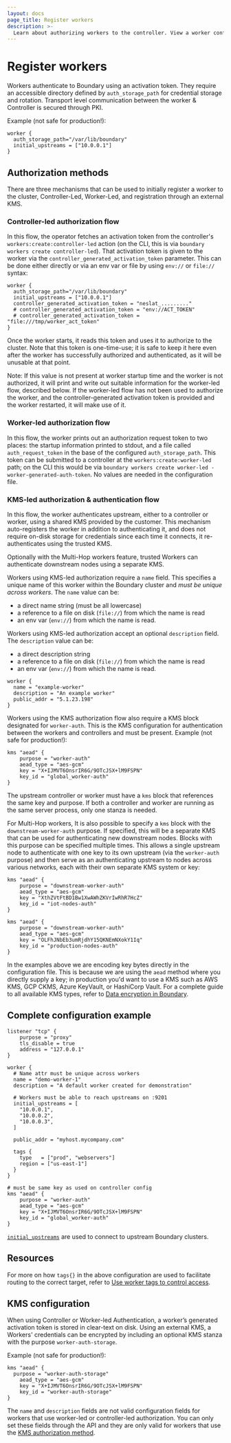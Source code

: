 ```yaml
---
layout: docs
page_title: Register workers
description: >-
  Learn about authorizing workers to the controller. View a worker configuration example.
---
```


# Register workers

Workers authenticate to Boundary using an activation token. They require an
accessible directory defined by `auth_storage_path` for credential storage and
rotation. Transport level communication between the worker & Controller is secured through PKI.

Example (not safe for production!):

```hcl
worker {
  auth_storage_path="/var/lib/boundary"
  initial_upstreams = ["10.0.0.1"]
}
```

## Authorization methods

There are three mechanisms that can be used to initially register a worker to the cluster, Controller-Led, Worker-Led, and registration through an external KMS.

### Controller-led authorization flow

In this flow, the operator fetches an activation token from the controller's
`workers:create:controller-led` action (on the CLI, this is via `boundary
workers create controller-led`). That activation token is given to the worker
via the `controller_generated_activation_token` parameter. This can be done
either directly or via an env var or file by using `env://` or `file://` syntax:

```hcl
worker {
  auth_storage_path="/var/lib/boundary"
  initial_upstreams = ["10.0.0.1"]
  controller_generated_activation_token = "neslat_........."
  # controller_generated_activation_token = "env://ACT_TOKEN"
  # controller_generated_activation_token = "file:///tmp/worker_act_token"
}
```

Once the worker starts, it reads this token and uses it to authorize to the
cluster. Note that this token is one-time-use; it is safe to keep it here even
after the worker has successfully authorized and authenticated, as it will be
unusable at that point.

Note: If this value is not present at worker startup time and the worker is not
authorized, it will print and write out suitable information for the worker-led
flow, described below. If the worker-led flow has not been used to
authorize the worker, and the controller-generated activation token is provided
and the worker restarted, it will make use of it.

### Worker-led authorization flow

In this flow, the worker prints out an authorization request token to two
places: the startup information printed to stdout, and a file called
`auth_request_token` in the base of the configured `auth_storage_path`. This
token can be submitted to a controller at the `workers:create:worker-led` path;
on the CLI this would be via `boundary workers create worker-led
-worker-generated-auth-token`. No values are needed in the configuration file.

### KMS-led authorization & authentication flow

In this flow, the worker authenticates upstream, either to a controller or worker, using a shared KMS provided by the customer. This mechanism auto-registers the worker in addition to authenticating it, and does not require on-disk storage for credentials since each time it connects, it re-authenticates using the trusted KMS.

Optionally with the Multi-Hop workers feature, trusted Workers can authenticate downstream nodes using a separate KMS.

Workers using KMS-led authorization require a `name` field. This specifies a unique name of this worker
within the Boundary cluster and _must be unique across workers_. The `name`
value can be:
- a direct name string (must be all lowercase)
- a reference to a file on disk (`file://`) from which the name is read
- an env var (`env://`) from which the name is read.

Workers using KMS-led authorization accept an optional `description` field. The `description` value can
be:
- a direct description string
- a reference to a file on disk (`file://`) from which the name is read
- an env var (`env://`) from which the name is read.

```hcl
worker {
  name = "example-worker"
  description = "An example worker"
  public_addr = "5.1.23.198"
}
```

Workers using the KMS authorization flow also require a KMS block designated for `worker-auth`. This is the KMS configuration for authentication between the workers and controllers and must be present. Example (not safe for production!):

```hcl
kms "aead" {
	purpose = "worker-auth"
	aead_type = "aes-gcm"
	key = "X+IJMVT6OnsrIR6G/9OTcJSX+lM9FSPN"
	key_id = "global_worker-auth"
}
```

The upstream controller or worker must have a `kms` block that references the
same key and purpose. If both a controller and worker are running as the same
server process, only one stanza is needed.

For Multi-Hop workers, It is also possible to specify a `kms` block with the `downstream-worker-auth` purpose. If specified, this will be a separate KMS that can be used for authenticating new downstream nodes. Blocks with this purpose can be specified multiple times. This allows a single upstream node to authenticate with one key to its own upstream (via the `worker-auth` purpose) and then serve as an authenticating upstream to nodes
across various networks, each with their own separate KMS system or key:

```hcl
kms "aead" {
	purpose = "downstream-worker-auth"
	aead_type = "aes-gcm"
	key = "XthZVtFtBD1Bw1XwAWhZKVrIwRhR7HcZ"
	key_id = "iot-nodes-auth"
}

kms "aead" {
	purpose = "downstream-worker-auth"
	aead_type = "aes-gcm"
	key = "OLFhJNbEb3umRjdhY15QKNEmNXokY1Iq"
	key_id = "production-nodes-auth"
}
```

In the examples above we are encoding key bytes directly in the configuration
file. This is because we are using the `aead` method where you directly supply a
key; in production you'd want to use a KMS such as AWS KMS, GCP CKMS, Azure
KeyVault, or HashiCorp Vault. For a complete guide to all available KMS types,
refer to [Data encryption in Boundary](/boundary/docs/secure/encryption/data-encryption).

## Complete configuration example

```hcl
listener "tcp" {
	purpose = "proxy"
	tls_disable = true
	address = "127.0.0.1"
}

worker {
  # Name attr must be unique across workers
  name = "demo-worker-1"
  description = "A default worker created for demonstration"

  # Workers must be able to reach upstreams on :9201
  initial_upstreams = [
    "10.0.0.1",
    "10.0.0.2",
    "10.0.0.3",
  ]

  public_addr = "myhost.mycompany.com"

  tags {
    type   = ["prod", "webservers"]
    region = ["us-east-1"]
  }
}

# must be same key as used on controller config
kms "aead" {
	purpose = "worker-auth"
	aead_type = "aes-gcm"
	key = "X+IJMVT6OnsrIR6G/9OTcJSX+lM9FSPN"
	key_id = "global_worker-auth"
}
```

[`initial_upstreams`](/boundary/docs/configuration/workers#initial_upstreams)
are used to connect to upstream Boundary clusters.

## Resources

For more on how `tags{}` in the above configuration are used to facilitate
routing to the correct target, refer to [Use worker tags to control access](/boundary/docs/secure/worker-tags).


## KMS configuration

When using Controller or Worker-led Authentication, a worker’s generated activation token is stored in clear-text on disk. Using an external KMS, a Workers' credentials can be encrypted by including an optional KMS stanza with the purpose `worker-auth-storage`.

Example (not safe for production!):
```hcl
kms "aead" {
  purpose = "worker-auth-storage"
	aead_type = "aes-gcm"
	key = "X+IJMVT6OnsrIR6G/9OTcJSX+lM9FSPN"
	key_id = "worker-auth-storage"
}
```

<Note>

The `name` and `description` fields are not valid configuration fields for workers that use worker-led or controller-led authorization. You can only set these fields through the API and they are only valid for workers that use the [KMS authorization method](/boundary/docs/workers/configure-workers/registration#kms-led-authorization-authentication-flow).

</Note>
